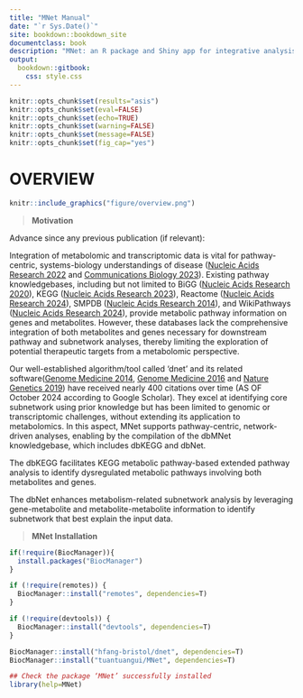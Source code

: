 ```yaml
--- 
title: "MNet Manual"
date: "`r Sys.Date()`"
site: bookdown::bookdown_site
documentclass: book
description: "MNet: an R package and Shiny app for integrative analysis of metabolomic and transcriptomic data."
output:
  bookdown::gitbook:
    css: style.css
---
```


```r
knitr::opts_chunk$set(results="asis")
knitr::opts_chunk$set(eval=FALSE)
knitr::opts_chunk$set(echo=TRUE)
knitr::opts_chunk$set(warning=FALSE)
knitr::opts_chunk$set(message=FALSE)
knitr::opts_chunk$set(fig_cap="yes")
```

# OVERVIEW
```r
knitr::include_graphics("figure/overview.png")
```

<blockquote>
**Motivation**
</blockquote> 

Advance since any previous publication (if relevant):  

Integration of metabolomic and transcriptomic data is vital for pathway-centric, systems-biology understandings of disease ([Nucleic Acids Research 2022]( https://doi.org/10.1093/nar/gkab1132) and [Communications Biology 2023](https://doi.org/10.1038/s42003-023-05548-w)). Existing pathway knowledgebases, including but not limited to BiGG ([Nucleic Acids Research 2020](https://doi.org/10.1093/nar/gkz1054)), KEGG ([Nucleic Acids Research 2023](https://doi.org/10.1093/nar/gkac963)), Reactome ([Nucleic Acids Research 2024](https://doi.org/10.1093/nar/gkad1025)), SMPDB ([Nucleic Acids Research 2014](https://doi.org/10.1093/nar/gkt1067)), and WikiPathways ([Nucleic Acids Research 2024](https://doi.org/10.1093/nar/gkad960)), provide metabolic pathway information on genes and metabolites. However, these databases lack the comprehensive integration of both metabolites and genes necessary for downstream pathway and subnetwork analyses, thereby limiting the exploration of potential therapeutic targets from a metabolomic perspective.  

Our well-established algorithm/tool called ‘dnet’ and its related software([Genome Medicine 2014](https://doi.org/10.1186/s13073-014-0064-8), [Genome Medicine 2016](https://doi.org/10.1186/s13073-016-0384-y) and [Nature Genetics 2019](https://doi.org/10.1038/s41588-019-0456-1)) have received nearly 400 citations over time (AS OF October 2024 according to Google Scholar). They excel at identifying core subnetwork using prior knowledge but has been limited to genomic or transcriptomic challenges, without extending its application to metabolomics. In this aspect, MNet supports pathway-centric, network-driven analyses, enabling by the compilation of the dbMNet knowledgebase, which includes dbKEGG and dbNet.  

The dbKEGG facilitates KEGG metabolic pathway-based extended pathway analysis to identify dysregulated metabolic pathways involving both metabolites and genes.  

The dbNet enhances metabolism-related subnetwork analysis by leveraging gene-metabolite and metabolite-metabolite information to identify subnetwork that best explain the input data.  


<blockquote>
**MNet Installation**
</blockquote>

```r

if(!require(BiocManager)){
  install.packages("BiocManager")
}

if (!require(remotes)) {
  BiocManager::install("remotes", dependencies=T)
}

if (!require(devtools)) {
  BiocManager::install("devtools", dependencies=T)
}

BiocManager::install("hfang-bristol/dnet", dependencies=T)
BiocManager::install("tuantuangui/MNet", dependencies=T)

## Check the package ‘MNet’ successfully installed
library(help=MNet)

```


